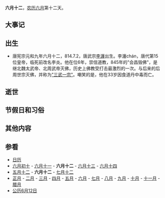 {{Lunar06Calendar}}
'''六月十二'''，[[农历|农历]][[六月_(农历)|六月]]第十二天。

==大事记==

==出生==
*唐宪宗元和九年六月十二，814.7.2，唐武宗[[李瀍|李瀍]]出生。李瀍chán，唐代第15位皇帝，临死前改名李炎。他在位6年，崇信道教，845年的"会昌毁佛"，是继北魏太武帝、北周武帝灭佛，历史上佛教受打击最激烈的一次。与后来的后周世宗灭佛，并称为[["三武一宗"|"三武一宗"]]。嘲笑的是，他在33岁因食道丹中毒而亡。

==逝世==

==节假日和习俗==

==其他内容==

==参看==
*[[历史上的今天|日历]]
*[[六月初十|六月初十]] - [[六月十一|六月十一]] - '''六月十二''' - [[六月十三|六月十三]] - [[六月十四|六月十四]] 
*[[五月十二|五月十二]] - '''六月十二''' - [[七月十二|七月十二]]
*[[正月|正月]] - [[二月_(农历)|二月]] - [[三月_(农历)|三月]] - [[四月_(农历)|四月]] - [[五月_(农历)|五月]] - [[六月_(农历)|六月]] - [[七月_(农历)|七月]] - [[八月_(农历)|八月]] - [[九月_(农历)|九月]] - [[十月_(农历)|十月]] - [[十一月_(农历)|十一月]] - [[腊月|腊月]]
*[[公历|公历]][[6月12日|6月12日]]